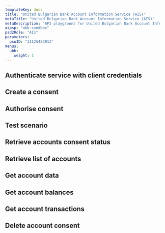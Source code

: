 ```yaml
---
templateKey: docs
title: "United Bulgarian Bank Account Information Service (AIS)"
metaTitle: "United Bulgarian Bank Account Information Service (AIS)"
metaDescription: "API playground for United Bulgarian Bank Account Information Service (AIS)"
aspsp: "ubb-sandbox"
psd2Role: "AIS"
parameters:
  psuID: "31125453913"
menus:
  ubb: 
    weight: 1
---
```






  <step>

  ## Authenticate service with client credentials

  <CreateClientCredentialsToken/>
  </step>
  <step>

  ## Create a consent

  <StepCreateAccountConsent requestOverride={ubbAISPRequestOverride} />
  </step>
  <step>

  ## Authorise consent

  <AuthoriseStep/>
  </step>
  <step>

  ## Test scenario

  <AccountMockData scenarios={ubbAISScenarios} />
  </step>
  <step>

  ## Retrieve accounts consent status

  <AccountConsentStatus/>
  </step>
  <step>

  ## Retrieve list of accounts

  <StepAccounts/>
  </step>
  <step>

  ## Get account data

  <StepAccount/>
  </step>
  <step>

  ## Get account balances

  <StepBalances/>
  </step>
  <step>

  ## Get account transactions

  <StepTransactions/>
  </step>
  <step>

  ## Delete account consent

  <DeleteAccountConsent/>
  </step>

